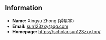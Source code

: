 ## Information

- **Name:** Xingyu Zhong (钟星宇)
- **Email:** [sun123zxy@qq.com](mailto:sun123zxy@qq.com)
- **Homepage:** <https://scholar.sun123zxy.top/>